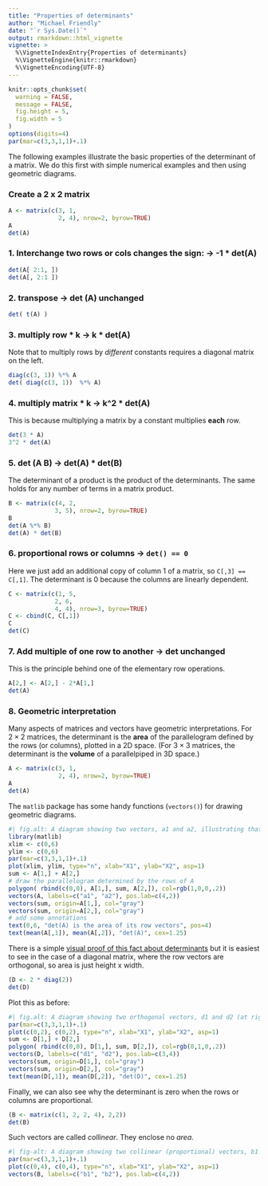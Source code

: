 ```yaml
---
title: "Properties of determinants"
author: "Michael Friendly"
date: "`r Sys.Date()`"
output: rmarkdown::html_vignette
vignette: >
  %\VignetteIndexEntry{Properties of determinants}
  %\VignetteEngine{knitr::rmarkdown}
  %\VignetteEncoding{UTF-8}
---
```


```r
knitr::opts_chunk$set(
  warning = FALSE,
  message = FALSE,
  fig.height = 5,
  fig.width = 5
)
options(digits=4)
par(mar=c(3,3,1,1)+.1)
```

The following examples illustrate the basic properties of the determinant of a matrix.
We do this first with simple numerical examples and then using geometric diagrams.

### Create a 2 x 2 matrix

```r
A <- matrix(c(3, 1, 
              2, 4), nrow=2, byrow=TRUE)
A
det(A)
```

### 1. Interchange two rows or cols changes the sign: -> -1 * det(A)

```r
det(A[ 2:1, ])
det(A[, 2:1 ])
```

### 2. transpose -> det (A) unchanged

```r
det( t(A) )
```

### 3. multiply row * k -> k * det(A)

Note that to multiply rows by *different* constants requires a diagonal matrix on the left.

```r
diag(c(3, 1)) %*% A
det( diag(c(3, 1))  %*% A)
```

### 4. multiply matrix * k -> k^2 * det(A)

This is because multiplying a matrix by a constant multiplies **each** row.

```r
det(3 * A)
3^2 * det(A)
```

### 5. det (A  B) ->  det(A) * det(B)

The determinant of a product is the product of the determinants.  The same holds for
any number of terms in a matrix product.

```r
B <- matrix(c(4, 2, 
             3, 5), nrow=2, byrow=TRUE)
B
det(A %*% B)
det(A) * det(B)
```

### 6. proportional rows or columns -> `det() == 0`

Here we just add an additional copy of column 1 of a matrix, so `C[,3] == C[,1]`.
The determinant is 0 because the columns are linearly dependent.

```r
C <- matrix(c(1, 5, 
             2, 6,
             4, 4), nrow=3, byrow=TRUE)
C <- cbind(C, C[,1])
C
det(C)
```

### 7. Add multiple of one row to another -> det unchanged

This is the principle behind one of the elementary row operations.

```r
A[2,] <- A[2,] - 2*A[1,]
det(A)
```

### 8.  Geometric interpretation

Many aspects of matrices and vectors have geometric interpretations.
For $2 \times 2$ matrices, the determinant is the **area** of the parallelogram
defined by the rows (or columns), plotted in a 2D space.
(For $3 \times 3$ matrices, the determinant is the **volume** of a parallelpiped in 3D space.)
```r
A <- matrix(c(3, 1, 
              2, 4), nrow=2, byrow=TRUE)
A
det(A)
```
The `matlib` package has some handy functions (`vectors()`) for drawing geometric diagrams.
```r
#| fig.alt: A diagram showing two vectors, a1 and a2, illustrating that the area of the parallelogram they form is the determinant of the matrix with columns a1 and a2
library(matlib)
xlim <- c(0,6)
ylim <- c(0,6)
par(mar=c(3,3,1,1)+.1)
plot(xlim, ylim, type="n", xlab="X1", ylab="X2", asp=1)
sum <- A[1,] + A[2,]
# draw the parallelogram determined by the rows of A
polygon( rbind(c(0,0), A[1,], sum, A[2,]), col=rgb(1,0,0,.2))
vectors(A, labels=c("a1", "a2"), pos.lab=c(4,2))
vectors(sum, origin=A[1,], col="gray")
vectors(sum, origin=A[2,], col="gray")
# add some annotations
text(0,6, "det(A) is the area of its row vectors", pos=4)
text(mean(A[,1]), mean(A[,2]), "det(A)", cex=1.25)

```

There is a simple [visual proof of this fact about determinants](https://math.stackexchange.com/questions/29128/why-determinant-of-a-2-by-2-matrix-is-the-area-of-a-parallelogram)
but it is easiest to
see in the case of a diagonal matrix, where the row vectors are orthogonal, so area
is just height x width.

```r
(D <- 2 * diag(2))
det(D)
```
Plot this as before:
```r
#| fig.alt: A diagram showing two orthogonal vectors, d1 and d2 (at right angles). The determinant of the matrix containing them is the area of the square they form.
par(mar=c(3,3,1,1)+.1)
plot(c(0,2), c(0,2), type="n", xlab="X1", ylab="X2", asp=1)
sum <- D[1,] + D[2,]
polygon( rbind(c(0,0), D[1,], sum, D[2,]), col=rgb(0,1,0,.2))
vectors(D, labels=c("d1", "d2"), pos.lab=c(3,4))
vectors(sum, origin=D[1,], col="gray")
vectors(sum, origin=D[2,], col="gray")
text(mean(D[,1]), mean(D[,2]), "det(D)", cex=1.25)
```

Finally, we can also see why the determinant is zero when the rows or columns are proportional.

```r
(B <- matrix(c(1, 2, 2, 4), 2,2))
det(B)
```
Such vectors are called *collinear*.  They enclose no *area*.
```r
#| fig-alt: A diagram showing two collinear (proportional) vectors, b1 and b2. The determinant of the matrix containing them is zero.
par(mar=c(3,3,1,1)+.1)
plot(c(0,4), c(0,4), type="n", xlab="X1", ylab="X2", asp=1)
vectors(B, labels=c("b1", "b2"), pos.lab=c(4,2))

```

